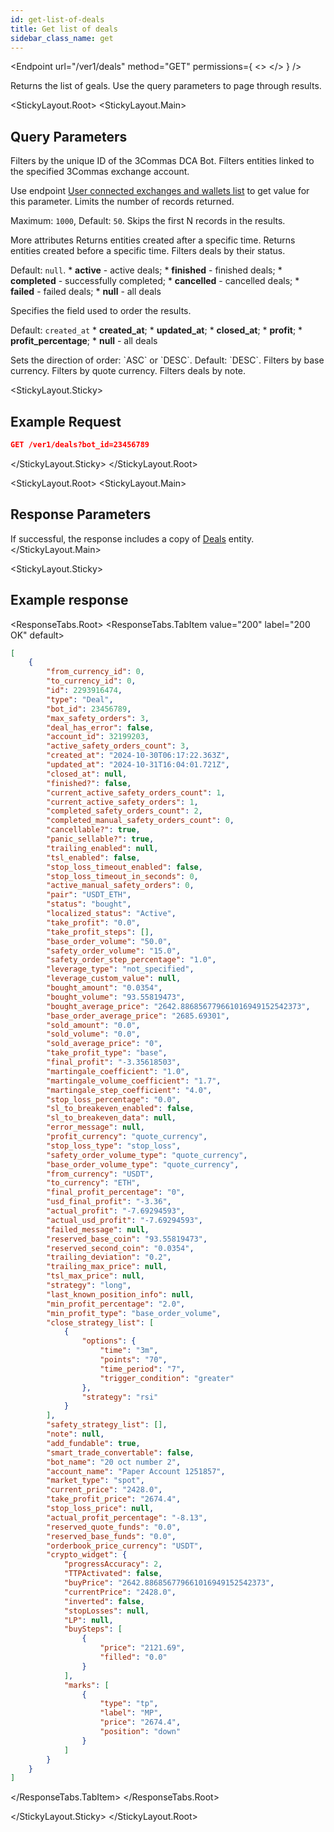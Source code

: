 ```yaml
---
id: get-list-of-deals
title: Get list of deals
sidebar_class_name: get
---
```



<Endpoint
  url="/ver1/deals"
  method="GET"
  permissions={
    <>
      <Permission title="Permission" description="BOTS_READ" />
      <Permission title="Security" description="SIGNED" />
    </>
  }
/>

Returns the list of geals. Use the query parameters to page through results.

<StickyLayout.Root>
<StickyLayout.Main>

## Query Parameters

<ApiParam name='bot_id' type='integer' id="bot_id">
  Filters by the unique ID of the 3Commas DCA Bot.
</ApiParam>
<ApiParam name='account_id' type='integer' id="account_id">
  Filters entities linked to the specified 3Commas exchange account.

  Use endpoint [User connected exchanges and wallets list](/account/5_list_of_connected_exchanges_and_wallets.mdx) to get value for this parameter.
</ApiParam>
<ApiParam name='limit' type='integer' id="limit">
  Limits the number of records returned.

  Maximum: `1000`, Default: `50`.
</ApiParam>
<ApiParam name='offset' type='integer' id="offset">
  Skips the first N records in the results.
</ApiParam>

<CollapseAll>
<CollapseAllHeading> More attributes <CollapseAllButton /> </CollapseAllHeading>

<CollapsibleApiParam name='from' type='string' id="from">
  Returns entities created after a specific time.
</CollapsibleApiParam>

<CollapsibleApiParam name='to' type='string' id="to">
  Returns entities created before a specific time.
</CollapsibleApiParam>

<CollapsibleApiParam name='scope' type='string' id="scope">
  Filters deals by their status.
  
  Default: `null`.
  <CollapsibleNestedParams openName="Hide allowed values" collapsedName="Show allowed values">
      * **active** - active deals;
      * **finished** - finished deals;
      * **completed** - successfully completed;
      * **cancelled** - cancelled deals;
      * **failed** - failed deals;
      * **null** - all deals
     </CollapsibleNestedParams>
</CollapsibleApiParam>

<CollapsibleApiParam name='order' type='string' id="order">
  Specifies the field used to order the results.

  Default: <code>created_at</code>
  <CollapsibleNestedParams openName="Hide allowed values" collapsedName="Show allowed values">
      * **created_at**;
      * **updated_at**;
      * **closed_at**;
      * **profit**;
      * **profit_percentage**;
      * **null** - all deals
     </CollapsibleNestedParams>
</CollapsibleApiParam>
   
 <CollapsibleApiParam name='order_direction' type='string' id="order_direction">
  Sets the direction of order: `ASC` or `DESC`.
   Default: `DESC`.
</CollapsibleApiParam>

<CollapsibleApiParam name='base' type='string' id="base">
 Filters by base currency.
</CollapsibleApiParam>
   
<CollapsibleApiParam name='quote' type='string' id="quote">
  Filters by quote currency.
</CollapsibleApiParam>

<CollapsibleApiParam name='note' type='string' id="note">
  Filters deals by note.
</CollapsibleApiParam>
</CollapseAll>
</StickyLayout.Main>

<StickyLayout.Sticky>

## Example Request

```json
GET /ver1/deals?bot_id=23456789
```
</StickyLayout.Sticky>
</StickyLayout.Root>

<StickyLayout.Root>
<StickyLayout.Main>
## Response Parameters

If successful, the response includes a copy of [Deals](/dca-bot/deals/0_deal_entity.mdx) entity.
</StickyLayout.Main>

<StickyLayout.Sticky>

## Example response
<ResponseTabs.Root>
<ResponseTabs.TabItem value="200" label="200 OK" default>

```json
[
    {
        "from_currency_id": 0,
        "to_currency_id": 0,
        "id": 2293916474,
        "type": "Deal",
        "bot_id": 23456789,
        "max_safety_orders": 3,
        "deal_has_error": false,
        "account_id": 32199203,
        "active_safety_orders_count": 3,
        "created_at": "2024-10-30T06:17:22.363Z",
        "updated_at": "2024-10-31T16:04:01.721Z",
        "closed_at": null,
        "finished?": false,
        "current_active_safety_orders_count": 1,
        "current_active_safety_orders": 1,
        "completed_safety_orders_count": 2,
        "completed_manual_safety_orders_count": 0,
        "cancellable?": true,
        "panic_sellable?": true,
        "trailing_enabled": null,
        "tsl_enabled": false,
        "stop_loss_timeout_enabled": false,
        "stop_loss_timeout_in_seconds": 0,
        "active_manual_safety_orders": 0,
        "pair": "USDT_ETH",
        "status": "bought",
        "localized_status": "Active",
        "take_profit": "0.0",
        "take_profit_steps": [],
        "base_order_volume": "50.0",
        "safety_order_volume": "15.0",
        "safety_order_step_percentage": "1.0",
        "leverage_type": "not_specified",
        "leverage_custom_value": null,
        "bought_amount": "0.0354",
        "bought_volume": "93.55819473",
        "bought_average_price": "2642.886856779661016949152542373",
        "base_order_average_price": "2685.69301",
        "sold_amount": "0.0",
        "sold_volume": "0.0",
        "sold_average_price": "0",
        "take_profit_type": "base",
        "final_profit": "-3.35618503",
        "martingale_coefficient": "1.0",
        "martingale_volume_coefficient": "1.7",
        "martingale_step_coefficient": "4.0",
        "stop_loss_percentage": "0.0",
        "sl_to_breakeven_enabled": false,
        "sl_to_breakeven_data": null,
        "error_message": null,
        "profit_currency": "quote_currency",
        "stop_loss_type": "stop_loss",
        "safety_order_volume_type": "quote_currency",
        "base_order_volume_type": "quote_currency",
        "from_currency": "USDT",
        "to_currency": "ETH",
        "final_profit_percentage": "0",
        "usd_final_profit": "-3.36",
        "actual_profit": "-7.69294593",
        "actual_usd_profit": "-7.69294593",
        "failed_message": null,
        "reserved_base_coin": "93.55819473",
        "reserved_second_coin": "0.0354",
        "trailing_deviation": "0.2",
        "trailing_max_price": null,
        "tsl_max_price": null,
        "strategy": "long",
        "last_known_position_info": null,
        "min_profit_percentage": "2.0",
        "min_profit_type": "base_order_volume",
        "close_strategy_list": [
            {
                "options": {
                    "time": "3m",
                    "points": "70",
                    "time_period": "7",
                    "trigger_condition": "greater"
                },
                "strategy": "rsi"
            }
        ],
        "safety_strategy_list": [],
        "note": null,
        "add_fundable": true,
        "smart_trade_convertable": false,
        "bot_name": "20 oct number 2",
        "account_name": "Paper Account 1251857",
        "market_type": "spot",
        "current_price": "2428.0",
        "take_profit_price": "2674.4",
        "stop_loss_price": null,
        "actual_profit_percentage": "-8.13",
        "reserved_quote_funds": "0.0",
        "reserved_base_funds": "0.0",
        "orderbook_price_currency": "USDT",
        "crypto_widget": {
            "progressAccuracy": 2,
            "TTPАctivated": false,
            "buyPrice": "2642.886856779661016949152542373",
            "currentPrice": "2428.0",
            "inverted": false,
            "stopLosses": null,
            "LP": null,
            "buySteps": [
                {
                    "price": "2121.69",
                    "filled": "0.0"
                }
            ],
            "marks": [
                {
                    "type": "tp",
                    "label": "MP",
                    "price": "2674.4",
                    "position": "down"
                }
            ]
        }
    }
]
```
</ResponseTabs.TabItem>
</ResponseTabs.Root>

</StickyLayout.Sticky>
</StickyLayout.Root>
